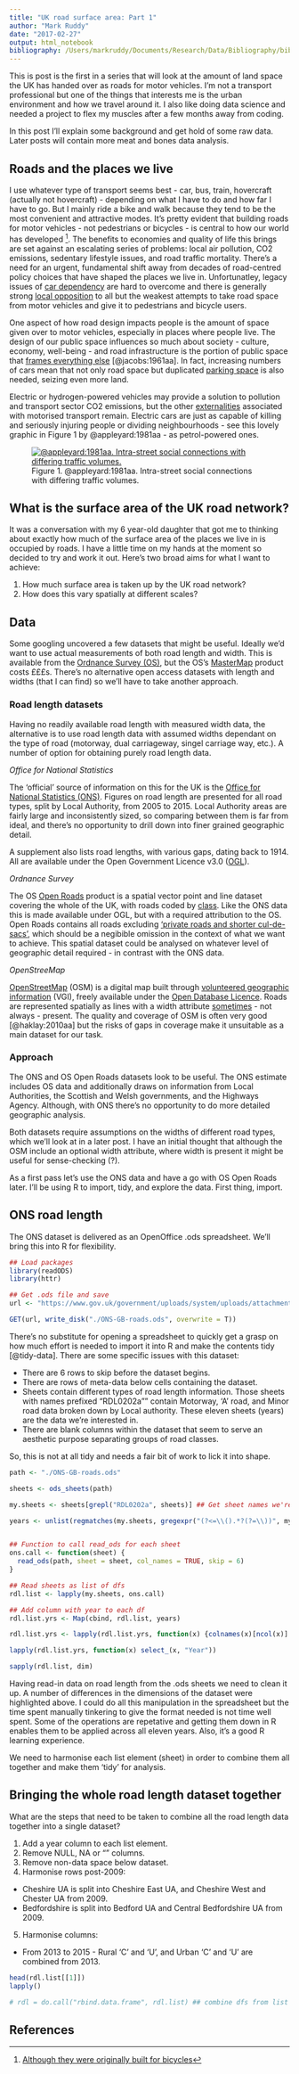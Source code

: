 ```yaml
---
title: "UK road surface area: Part 1"
author: "Mark Ruddy"
date: "2017-02-27"
output: html_notebook
bibliography: /Users/markruddy/Documents/Research/Data/Bibliography/bibliodb.bib
---
```


This is post is the first in a series that will look at the amount of land space the UK has handed over as roads for motor vehicles. I'm not a transport professional but one of the things that interests me is the urban environment and how we travel around it. I also like doing data science and needed a project to flex my muscles after a few months away from coding. 

In this post I'll explain some background and get hold of some raw data. Later posts will contain more meat and bones data analysis.

## Roads and the places we live

I use whatever type of transport seems best - car, bus, train, hovercraft (actually not hovercraft) - depending on what I have to do and how far I have to go. But I mainly ride a bike and walk because they tend to be the most convenient and attractive modes. It's pretty evident that building roads for motor vehicles - not pedestrians or bicycles - is central to how our world has developed [^1]. The benefits to economies and quality of life this brings are set against an escalating series of problems: local air pollution, CO2 emissions, sedentary lifestyle issues, and road traffic mortality. There's a need for an urgent, fundamental shift away from decades of road-centred policy choices that have shaped the places we live in. Unfortunatley, legacy issues of [car dependency](https://en.wikipedia.org/wiki/Automobile_dependency) are hard to overcome and there is generally strong [local opposition](http://www.cs11.london/) to all but the weakest attempts to take road space from motor vehicles and give it to pedestrians and bicycle users.

One aspect of how road design impacts people is the amount of space given over to motor vehicles, especially in places where people live. The design of our public space influences so much about society - culture, economy, well-being - and road infrastructure is the portion of public space that [frames everything else](https://www.theguardian.com/books/2011/oct/14/jane-jacobs-death-and-life-rereading) [@jacobs:1961aa]. In fact, increasing numbers of cars mean that not only road space but duplicated [parking space](https://aseasyasridingabike.wordpress.com/2012/09/04/the-effect-of-private-car-dependence-on-land-use/) is also needed, seizing even more land.

Electric or hydrogen-powered vehicles may provide a solution to pollution and transport sector CO2 emissions, but the other [externalities](https://en.wikipedia.org/wiki/Externalities_of_automobiles) associated with motorised transport remain. Electric cars are just as capable of killing and seriously injuring people or dividing neighbourhoods - see this lovely graphic in Figure 1 by @appleyard:1981aa - as petrol-powered ones.

<figure class="align-centre">
  <a href="xresources/assets/images/geo-science/ois-plot.png"><img src="xresources/assets/images/general/appleyard-1981-fig3.png" alt="@appleyard:1981aa. Intra-street social connections with differing traffic volumes."></a>
  <figcaption>Figure 1. @appleyard:1981aa. Intra-street social connections with differing traffic volumes.</figcaption>
</figure>


## What is the surface area of the UK road network?

It was a conversation with my 6 year-old daughter that got me to thinking about exactly how much of the surface area of the places we live in is occupied by roads. I have a little time on my hands at the moment so decided to try and work it out. Here's two broad aims for what I want to achieve:

1. How much surface area is taken up by the UK road network?
2. How does this vary spatially at different scales?

## Data

Some googling uncovered a few datasets that might be useful. Ideally we'd want to use actual measurements of both road length and width. This is available from the [Ordnance Survey (OS)](https://www.ordnancesurvey.co.uk/), but the OS's [MasterMap](https://www.ordnancesurvey.co.uk/business-and-government/products/os-mastermap-highways-network-routing-asset-management-information.html) product costs £££s. There's no alternative open access datasets with length and widths (that I can find) so we'll have to take another approach.

### Road length datasets

Having no readily available road length with measured width data, the alternative is to use road length data with assumed widths dependant on the type of road (motorway, dual carriageway, singel carriage way, etc.). A number of option for obtaining purely road length data.

*Office for National Statistics*    

The 'official' source of information on this for the UK is the [Office for National Statistics (ONS)](https://www.gov.uk/government/statistical-data-sets/rdl02-road-lengths-kms). Figures on road length are presented for all road types, split by Local Authority, from 2005 to 2015. Local Authority areas are fairly large and inconsistently sized, so comparing between them is far from ideal, and there's no opportunity to drill down into finer grained geographic detail.

A supplement also lists road lengths, with various gaps, dating back to 1914. All are available under the Open Government Licence v3.0 ([OGL](http://www.nationalarchives.gov.uk/doc/open-government-licence/version/3/)). 

*Ordnance Survey*    

The OS [Open Roads](https://www.ordnancesurvey.co.uk/business-and-government/products/os-open-roads.html) product is a spatial vector point and line dataset covering the whole of the UK, with roads coded by [class](https://www.ordnancesurvey.co.uk/docs/user-guides/os-open-roads-user-guide.pdf). Like the ONS data this is made available under OGL, but with a required attribution to the OS. Open Roads contains all roads excluding ['private roads and shorter cul-de-sacs'](https://www.ordnancesurvey.co.uk/business-and-government/products/os-open-roads.html), which should be a negibible omission in the context of what we want to achieve. This spatial dataset could be analysed on whatever level of geographic detail required - in contrast with the ONS data. 

*OpenStreeMap*    

[OpenStreetMap](https://www.openstreetmap.org) (OSM) is a digital map built through [volunteered geographic information](https://en.wikipedia.org/wiki/Volunteered_geographic_information) (VGI), freely available under the [Open Database Licence](http://wiki.osmfoundation.org/wiki/Licence). Roads are represented spatially as lines with a width attribute [sometimes](http://stackoverflow.com/a/25330995/2802810) - not always - present. The quality and coverage of OSM is often very good [@haklay:2010aa] but the risks of gaps in coverage make it unsuitable as a main dataset for our task. 

### Approach

The ONS and OS Open Roads datasets look to be useful. The ONS estimate includes OS data and additionally draws on information from Local Authorities, the Scottish and Welsh governments, and the Highways Agency. Although, with ONS there's no opportunity to do more detailed geographic analysis. 

Both datasets require assumptions on the widths of different road types, which we'll look at in a later post. I have an initial thought that although the OSM include an optional width attribute, where width is present it might be useful for sense-checking (?).

As a first pass let's use the ONS data and have a go with OS Open Roads later. I'll be using R to import, tidy, and explore the data. First thing, import.


## ONS road length

The ONS dataset is delivered as an OpenOffice .ods spreadsheet. We'll bring this into R for flexibility.

```r
## Load packages
library(readODS)
library(httr)
```

```r
## Get .ods file and save 
url <- "https://www.gov.uk/government/uploads/system/uploads/attachment_data/file/523715/rdl0202.ods"

GET(url, write_disk("./ONS-GB-roads.ods", overwrite = T))
```

There's no substitute for opening a spreadsheet to quickly get a grasp on how much effort is needed to import it into R and make the contents tidy [@tidy-data]. There are some specific issues with this dataset:

* There are 6 rows to skip before the dataset begins.
* There are rows of meta-data below cells containing the dataset.
* Sheets contain different types of road length information. Those sheets with names prefixed "RDL0202a"" contain Motorway, 'A' road, and Minor road data broken down by Local authority. These eleven sheets (years) are the data we're interested in.
* There are blank columns within the dataset that seem to serve an aesthetic purpose separating groups of road classes. 

So, this is not at all tidy and needs a fair bit of work to lick it into shape.

```r
path <- "./ONS-GB-roads.ods"

sheets <- ods_sheets(path)

my.sheets <- sheets[grepl("RDL0202a", sheets)] ## Get sheet names we're interested in

years <- unlist(regmatches(my.sheets, gregexpr("(?<=\\().*?(?=\\))", my.sheets, perl=T))) ## Get the years for each sheet


## Function to call read_ods for each sheet
ons.call <- function(sheet) {
  read_ods(path, sheet = sheet, col_names = TRUE, skip = 6)
} 

## Read sheets as list of dfs 
rdl.list <- lapply(my.sheets, ons.call)

## Add column with year to each df
rdl.list.yrs <- Map(cbind, rdl.list, years)

rdl.list.yrs <- lapply(rdl.list.yrs, function(x) {colnames(x)[ncol(x)] <- "Year"; x})

lapply(rdl.list.yrs, function(x) select_(x, "Year"))
```



```r
sapply(rdl.list, dim)


```



Having read-in data on road length from the .ods sheets we need to clean it up. A number of differences in the dimensions of the dataset were highlighted above. I could do all this manipulation in the spreadsheet but the time spent manually tinkering to give the format needed is not time well spent. Some of the operations are repetative and getting them down in R enables them to be applied across all eleven years. Also, it's a good R learning experience.

We need to harmonise each list element (sheet) in order to combine them all together and make them 'tidy' for analysis.


## Bringing the whole road length dataset together

What are the steps that need to be taken to combine all the road length data together into a single dataset?

1. Add a year column to each list element.
2. Remove NULL, NA or "" columns.
3. Remove non-data space below dataset.
4. Harmonise rows post-2009: 
  - Cheshire UA is split into Cheshire East UA, and Cheshire West and Chester UA from 2009.
  - Bedfordshire is split into Bedford UA and Central Bedfordshire UA from 2009. 
5. Harmonise columns:
  - From 2013 to 2015 - Rural 'C' and 'U', and Urban 'C' and 'U' are combined from 2013.

```r
head(rdl.list[[1]])
lapply()

# rdl = do.call("rbind.data.frame", rdl.list) ## combine dfs from list
```

<!--* The cell range of the dataset (including column names) is:
  * A7:Z211 for 2005 to 2008; 
  * A7:Z213 from 2009 to 2012 
    - This is because:
    - Rural 'C' and 'U', and Urban 'C' and 'U' roads are separate up to 2013 but combined afterwards.
    - Cheshire UA is split into Cheshire East UA, and Cheshire West and Chester UA after 2009.
    - Bedfordshire is split into Bedford UA and Central Bedfordshire UA after 2009.
--> 



## References





[^1]: [Although they were originally built for bicycles](http://www.roadswerenotbuiltforcars.com/)


